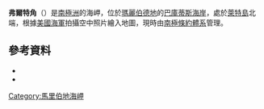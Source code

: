{{coord|73|52|S|116|23|W|source:GNIS|display=title}}

'''弗爾特角'''（{{lang-en|Cape Felt}}）是[[南極洲|南極洲]]的海岬，位於[[瑪麗伯德地|瑪麗伯德地]]的[[巴庫蒂斯海岸|巴庫蒂斯海岸]]，處於[[萊特島_(南極洲)|萊特島]]北端，根據[[美國海軍|美國海軍]]拍攝空中照片繪入地圖，現時由[[南極條約體系|南極條約體系]]管理。

==參考資料==
*{{cite gnis | type = antarid | id = 4819| name = Felt, Cape | accessdate = 2012-03-19}}
*{{usgs-gazetteer|id=4819|name=Felt, Cape}}

{{DEFAULTSORT:Cape Felt}}
[[Category:馬里伯地海岬|Category:馬里伯地海岬]]


{{MarieByrdLand-geo-stub}}